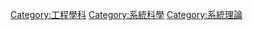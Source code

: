 {{catmore}}
{{Commonscat|Systems engineering}}

[[Category:工程學科|Category:工程學科]]
[[Category:系統科學|Category:系統科學]]
[[Category:系統理論|Category:系統理論]]
